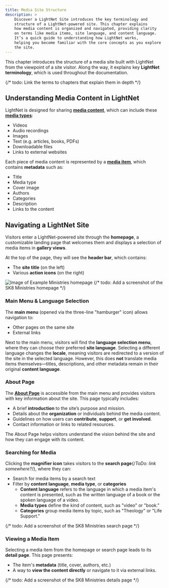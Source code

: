 ```yaml
---
title: Media Site Structure
description: > 
    Discover a LightNet Site introduces the key terminology and 
    structure of a LightNet-powered site. This chapter explains 
    how media content is organized and navigated, providing clarity 
    on terms like media items, site language, and content language. 
    It’s a quick guide to understanding how LightNet works, 
    helping you become familiar with the core concepts as you explore 
    the site.
---
```


This chapter introduces the structure of a media site built with LightNet from the viewpoint of a site visitor. 
Along the way, it explains key **LightNet terminology**, which is used throughout the documentation.

{/* todo: Link the terms to chapters that explain them in depth */}

## Understanding Media Content in LightNet

LightNet is designed for sharing [**media content**](/content/fundamentals/), which can include these [**media types**](/content/media-types):

- Videos
- Audio recordings
- Images
- Text (e.g. articles, books, PDFs)
- Downloadable files
- Links to external websites

Each piece of media content is represented by a [**media item**](/content/media-items), which contains **metadata** such as:

- Title
- Media type
- Cover image
- Authors
- Categories
- Description
- Links to the content

## Navigating a LightNet Site

Visitors enter a LightNet-powered site through the **homepage**, a customizable landing page 
that welcomes them and displays a selection of media items in **gallery views**.

At the top of the page, they will see the **header bar**, which contains:
- The **site title** (on the left)
- Various **action icons** (on the right)

![Image of Example Ministries homepage](/images/HomepageImage)
{/* todo: Add a screenshot of the SK8 Ministries homepage */}

### Main Menu & Language Selection

The **main menu** (opened via the three-line "hamburger" icon) allows navigation to:
- Other pages on the same site
- External links

Next to the main menu, visitors will find the **language selection menu**, where they can choose their preferred 
**site language**. Selecting a different language changes the **locale**, meaning visitors are redirected to a version 
of the site in the selected language. However, this does **not** translate media items themselves—titles, descriptions, 
and other metadata remain in their original **content language**.

### About Page

The [**About Page**](/build/pages/about-page) is accessible from the main menu and provides visitors with key information 
about the site. This page typically includes:
- A brief **introduction** to the site’s purpose and mission.
- Details about the **organization** or individuals behind the media content.
- Guidelines on how users can **contribute**, **support**, or **get involved**.
- Contact information or links to related resources.

The About Page helps visitors understand the vision behind the site and how they can engage with its content.

### Searching for Media

Clicking the **magnifier icon** takes visitors to the **search page**{/*ToDo: link somewhere?*/}, where they can:
- Search for media items by a search text
- Filter by **content language**, **media type**, or **categories**
    - **Content language** refers to the language in which a media item's content is presented, such as the written 
        language of a book or the spoken language of a video.
    - **Media types** define the kind of content, such as "video" or "book."
    - **Categories** group media items by topic, such as "Theology" or "Life Support."

{/* todo: Add a screenshot of the SK8 Ministries search page */}


### Viewing a Media Item


Selecting a media item from the homepage or search page leads to its **detail page**. This page presents:
- The item's **metadata** (title, cover, authors, etc.)
- A way to **view the content directly** or navigate to it via external links.

{/* todo: Add a screenshot of the SK8 Ministries details page */}
